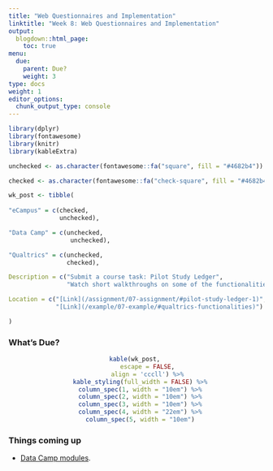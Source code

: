 ```yaml
---
title: "Web Questionnaires and Implementation"
linktitle: "Week 8: Web Questionnaires and Implementation"
output:
  blogdown::html_page:
    toc: true
menu:
  due:
    parent: Due?
    weight: 3
type: docs
weight: 1
editor_options: 
  chunk_output_type: console
---
```


```r
library(dplyr)
library(fontawesome)
library(knitr)
library(kableExtra)
```

```r
unchecked <- as.character(fontawesome::fa("square", fill = "#4682b4"))

checked <- as.character(fontawesome::fa("check-square", fill = "#4682b4"))

wk_post <- tibble(
  
"eCampus" = c(checked,
              unchecked),

"Data Camp" = c(unchecked,
                 unchecked),

"Qualtrics" = c(unchecked,
                checked),

Description = c("Submit a course task: Pilot Study Ledger",
                "Watch short walkthroughs on some of the functionalities of Qualtrics that are either needed, may help to raise your response rates or both."),

Location = c("[Link](/assignment/07-assignment/#pilot-study-ledger-1)",
             "[Link](/example/07-example/#qualtrics-functionalities)")

)

```

### What's Due?
<center>
```r
kable(wk_post, 
      escape = FALSE,
      align = 'cccll') %>%
  kable_styling(full_width = FALSE) %>%
  column_spec(1, width = "10em") %>%
  column_spec(2, width = "10em") %>%
  column_spec(3, width = "10em") %>%
  column_spec(4, width = "22em") %>%
  column_spec(5, width = "10em")
```
</center>

### Things coming up

- [Data Camp modules](/lesson/08-lesson/#data-camp-1){target="_blank"}.


